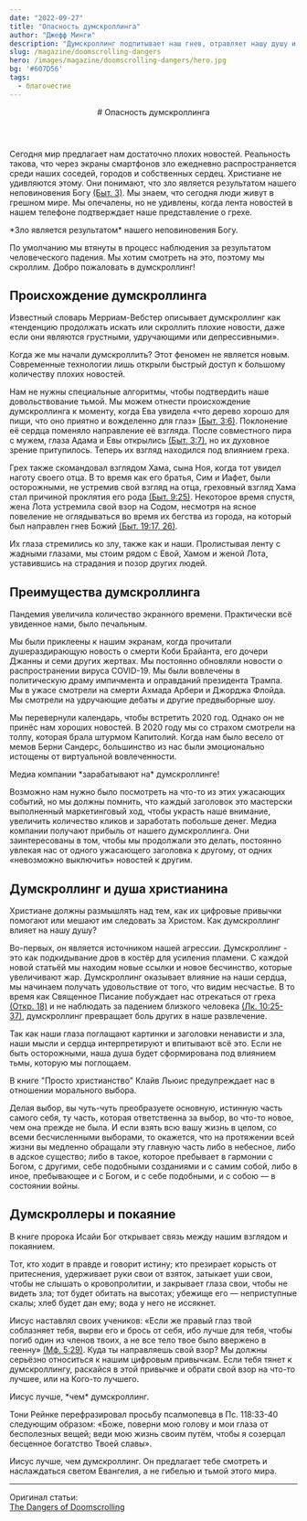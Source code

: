 ```yaml
---
date: "2022-09-27"
title: "Опасность думскроллинга"
author: "Джефф Минги"
description: "Думскроллинг подпитывает наш гнев, отравляет нашу душу и превращает боль нашего ближнего в развлечение."
slug: /magazine/doomscrolling-dangers
hero: /images/magazine/doomscrolling-dangers/hero.jpg
bg: '#607D56'
tags:
  - благочестие
---
```


<Header
  src="/images/magazine/doomscrolling-dangers/hero.jpg"
  date="2022-09-27"
  author="Джефф Минги"
>
  # Опасность думскроллинга
</Header>

Сегодня мир предлагает нам достаточно плохих новостей. Реальность такова, что через экраны смартфонов зло ежедневно распространяется среди наших соседей, городов и собственных сердец. Христиане не удивляются этому. Они понимают, что зло является результатом нашего неповиновения Богу [(Быт. 3)](https://bible.by/syn/1/3/). Мы знаем, что сегодня люди живут в грешном мире. Мы опечалены, но не удивлены, когда лента новостей в нашем телефоне подтверждает наше представление о грехе.

<ColoredTextBlock color="--accent-green">
  *Зло является результатом* нашего неповиновения Богу.
</ColoredTextBlock>

По умолчанию мы втянуты в процесс наблюдения за результатом человеческого падения. Мы хотим смотреть на это, поэтому мы скроллим. Добро пожаловать в думскроллинг!

## Происхождение думскроллинга

Известный словарь Мерриам-Вебстер описывает думскроллинг как «тенденцию продолжать искать или скроллить плохие новости, даже если они являются грустными, удручающими или депрессивными».

Когда же мы начали думскроллить? Этот феномен не является новым. Современные технологии лишь открыли быстрый доступ к большому количеству плохих новостей.

Нам не нужны специальные алгоритмы, чтобы подтвердить наше довольствование тьмой. Мы можем отнести происхождение думскроллинга к моменту, когда Ева увидела «что дерево хорошо для пищи, что оно приятно и вожделенно для глаз» [(Быт. 3:6)](https://bible.by/verse/1/3/6/). Поклонение её сердца поменяло направление её взгляда. После совместного пира с мужем, глаза Адама и Евы открылись [(Быт. 3:7)](https://bible.by/verse/1/3/7/), но их духовное зрение притупилось. Теперь их взгляд находился под влиянием греха.

<HighestImage
  src="/images/magazine/doomscrolling-dangers/doomscrolling.gif"
  isSemicircular
/>

Грех также скомандовал взглядом Хама, сына Ноя, когда тот увидел наготу своего отца. В то время как его братья, Сим и Иафет, были осторожными, не устремив свой взгляд на отца, греховный взгляд Хама стал причиной проклятия его рода [(Быт. 9:25)](https://bible.by/verse/1/9/25/). Некоторое время спустя, жена Лота устремила свой взор на Содом, несмотря на ясное повеление не оглядываться во время их бегства из города, на который был направлен гнев Божий [(Быт. 19:17, 26)](https://bible.by/verse/1/19).

Их глаза стремились ко злу, также как и наши. Пролистывая ленту с жадными глазами, мы стоим рядом с Евой, Хамом и женой Лота, уставившись на страдания и позор других людей.

## Преимущества думскроллинга

Пандемия увеличила количество экранного времени. Практически всё увиденное нами, было печальным.

Мы были приклеены к нашим экранам, когда прочитали душераздирающую новость о смерти Коби Брайанта, его дочери Джанны и семи других жертвах. Мы постоянно обновляли новости о распространении вируса COVID-19. Мы были вовлечены в политическую драму импичмента и оправданий президента Трампа. Мы в ужасе смотрели на смерти Ахмада Арбери и Джорджа Флойда. Мы смотрели на удручающие дебаты и другие предвыборные шоу.

Мы перевернули календарь, чтобы встретить 2020 год. Однако он не принёс нам хороших новостей. В 2020 году мы со страхом смотрели на толпу, которая брала штурмом Капитолий. Когда нам было весело от мемов Берни Сандерс, большинство из нас были эмоционально истощены от виртуальной вовлеченности.

<Thought>
  Медиа компании *зарабатывают на*
  <HighlightedTextBlock color="--accent-pink">думскроллинге!</HighlightedTextBlock>
</Thought>

Возможно нам нужно было посмотреть на что-то из этих ужасающих событий, но мы должны помнить, что каждый заголовок это мастерски выполненный маркетинговый ход, чтобы украсть наше внимание, увеличить количество кликов и заработать побольше денег. Медиа компании получают прибыль от нашего думскроллинга. Они заинтересованы в том, чтобы мы продолжали это делать, постоянно увлекая нас от одного ужасающего заголовка к другому, от одних «невозможно выключить» новостей к другим.

## Думскроллинг и душа христианина

Христиане должны размышлять над тем, как их цифровые привычки помогают или мешают им следовать за Христом. Как думскроллинг влияет на нашу душу?

Во-первых, он является источником нашей агрессии. Думскроллинг - это как подкидывание дров в костёр для усиления пламени. С каждой новой статьёй мы находим новые ссылки и новое бесчинство, которые увеличивают жар. Думскроллинг оказывает влияние на наши сердца, мы начинаем получать удовольствие от того, что видим несчастье. В то время как Священное Писание побуждает нас отрекаться от греха [(Откр. 18)](https://bible.by/syn/66/18/) и не наблюдать за падением близкого человека [(Лк. 10:25-37)](https://bible.by/syn/42/10/), думскроллинг превращает боль других в наше развлечение.

Так как наши глаза поглащают картинки и заголовки ненависти и зла, наши мысли и сердца интерпретируют и впитывают всё это. Если не быть осторожными, наша душа будет сформирована под влиянием тьмы, которую мы поглощаем.

В книге "Просто христианство" Клайв Льюис предупреждает нас в отношении морального выбора.

<Quote author="Клайв Льюис">
  Делая выбор, вы чуть-чуть преобразуете основную, истинную часть самого себя, ту часть, которая
  ответственна за выбор, во что-то новое, чем она прежде не была. И если взять всю вашу жизнь в
  целом, со всеми бесчисленными выборами, то окажется, что на протяжении всей жизни вы медленно
  обращали эту главную часть либо в небесное, либо в адское существо; либо в такое, которое
  пребывает в гармонии с Богом, с другими, себе подобными созданиями и с самим собой, либо в иное,
  пребывающее и с Богом, и с себе подобными, и с собою — в состоянии войны.
</Quote>

## Думскроллеры и покаяние

В книге пророка Исайи Бог открывает связь между нашим взглядом и покаянием.

<BiblePassage link="Ис. 33:15-16">
  Тот, кто ходит в правде и говорит истину; кто презирает корысть от притеснения, удерживает руки
  свои от взяток, затыкает уши свои, чтобы не слышать о кровопролитии, и закрывает глаза свои, чтобы
  не видеть зла; тот будет обитать на высотах; убежище его — неприступные скалы; хлеб будет дан ему;
  вода у него не иссякнет.
</BiblePassage>

Иисус наставлял своих учеников: «Если же правый глаз твой соблазняет тебя, вырви его и брось от себя, ибо лучше для тебя, чтобы погиб один из членов твоих, а не все тело твое было ввержено в геенну» [(Мф. 5:29)](https://bible.by/verse/40/5/29/). Куда ты направляешь свой взор? Мы должны серьёзно относиться к нашим цифровым привычкам. Если тебя тянет к думскроллингу, раскайся в этой привычке и обрати свой взор на что-то лучшее, или на Кого-то лучшего.

<Thought>
  Иисус лучше, *чем*
  <HighlightedTextBlock color="--accent-pink">думскроллинг.</HighlightedTextBlock>
</Thought>

Тони Рейнке перефразировал просьбу псалмопевца в Пс. 118:33-40 следующим образом:
«Боже, поверни мою голову и мои глаза от бесполезных вещей; веди мою жизнь своим путём, чтобы я созерцал бесценное богатство Твоей славы».

Иисус лучше, чем думскроллинг. Он предлагает тебе смотреть и наслаждаться светом Евангелия, а не гибелью и тьмой этого мира.

---

Оригинал статьи:\
[The Dangers of Doomscrolling](https://www.thegospelcoalition.org/article/the-dangers-of-doomscrolling/)
